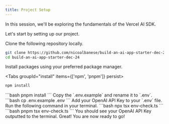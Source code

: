 ```yaml
---
title: Project Setup
---
```



In this session, we'll be exploring the fundamentals of the Vercel AI SDK.

Let's start by setting up our project.

<Steps>
<Step>
Clone the following repository locally.

```bash
git clone https://github.com/nicoalbanese/build-an-ai-app-starter-dec-24.git
cd build-an-ai-app-starter-dec-24
```
</Step>

<Step>
Install packages using your preferred package manager.

<Tabs groupId="install" items={['npm', 'pnpm']} persist>
  <Tab value="npm">
  ```bash
  npm install
  ```
  </Tab>
  <Tab value="pnpm">
  ```bash
  pnpm install
  ```
  </Tab>
</Tabs>
</Step>
<Step>
Copy the `.env.example` and rename it to `.env`.
```bash
cp .env.example .env
```
</Step>
<Step>
Add your OpenAI API Key to your `.env` file.

<Keys session="openai" />

</Step>
<Step>
Run the following command in your terminal.
<Tabs groupId="install" items={['npm', 'pnpm']} persist>
  <Tab value="npm">
  ```bash
  npx tsx env-check.ts
  ```
  </Tab>
  <Tab value="pnpm">
  ```bash
  pnpm tsx env-check.ts
  ```
  </Tab>
</Tabs>
You should see your OpenAI API Key outputted to the terminal.
</Step>
</Steps>
Great! You are now ready to go!